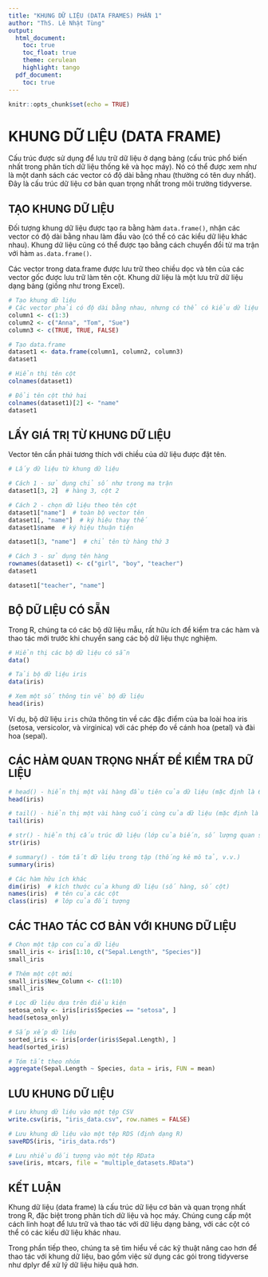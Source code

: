 ```yaml
---
title: "KHUNG DỮ LIỆU (DATA FRAMES) PHẦN 1"
author: "ThS. Lê Nhật Tùng"
output:
  html_document:
    toc: true
    toc_float: true
    theme: cerulean
    highlight: tango
  pdf_document:
    toc: true
---
```


```r
knitr::opts_chunk$set(echo = TRUE)
```

# KHUNG DỮ LIỆU (DATA FRAME)

Cấu trúc được sử dụng để lưu trữ dữ liệu ở dạng bảng (cấu trúc phổ biến nhất trong phân tích dữ liệu thống kê và học máy). Nó có thể được xem như là một danh sách các vector có độ dài bằng nhau (thường có tên duy nhất). Đây là cấu trúc dữ liệu cơ bản quan trọng nhất trong môi trường tidyverse.

## TẠO KHUNG DỮ LIỆU

Đối tượng khung dữ liệu được tạo ra bằng hàm `data.frame()`, nhận các vector có độ dài bằng nhau làm đầu vào (có thể có các kiểu dữ liệu khác nhau). Khung dữ liệu cũng có thể được tạo bằng cách chuyển đổi từ ma trận với hàm `as.data.frame()`.

Các vector trong data.frame được lưu trữ theo chiều dọc và tên của các vector gốc được lưu trữ làm tên cột. Khung dữ liệu là một lưu trữ dữ liệu dạng bảng (giống như trong Excel).

```r
# Tạo khung dữ liệu
# Các vector phải có độ dài bằng nhau, nhưng có thể có kiểu dữ liệu khác nhau
column1 <- c(1:3)
column2 <- c("Anna", "Tom", "Sue")
column3 <- c(TRUE, TRUE, FALSE)

# Tạo data.frame
dataset1 <- data.frame(column1, column2, column3)
dataset1

# Hiển thị tên cột
colnames(dataset1)

# Đổi tên cột thứ hai
colnames(dataset1)[2] <- "name"
dataset1
```

## LẤY GIÁ TRỊ TỪ KHUNG DỮ LIỆU

Vector tên cần phải tương thích với chiều của dữ liệu được đặt tên.

```r
# Lấy dữ liệu từ khung dữ liệu

# Cách 1 - sử dụng chỉ số như trong ma trận
dataset1[3, 2]  # hàng 3, cột 2

# Cách 2 - chọn dữ liệu theo tên cột
dataset1["name"]  # toàn bộ vector tên
dataset1[, "name"]  # ký hiệu thay thế
dataset1$name  # ký hiệu thuận tiện

dataset1[3, "name"]  # chỉ tên từ hàng thứ 3

# Cách 3 - sử dụng tên hàng
rownames(dataset1) <- c("girl", "boy", "teacher")
dataset1

dataset1["teacher", "name"]
```

## BỘ DỮ LIỆU CÓ SẴN

Trong R, chúng ta có các bộ dữ liệu mẫu, rất hữu ích để kiểm tra các hàm và thao tác mới trước khi chuyển sang các bộ dữ liệu thực nghiệm.

```r
# Hiển thị các bộ dữ liệu có sẵn
data()

# Tải bộ dữ liệu iris
data(iris)

# Xem một số thông tin về bộ dữ liệu
head(iris)
```

Ví dụ, bộ dữ liệu `iris` chứa thông tin về các đặc điểm của ba loài hoa iris (setosa, versicolor, và virginica) với các phép đo về cánh hoa (petal) và đài hoa (sepal).

## CÁC HÀM QUAN TRỌNG NHẤT ĐỂ KIỂM TRA DỮ LIỆU

```r
# head() - hiển thị một vài hàng đầu tiên của dữ liệu (mặc định là 6)
head(iris)

# tail() - hiển thị một vài hàng cuối cùng của dữ liệu (mặc định là 6)
tail(iris)

# str() - hiển thị cấu trúc dữ liệu (lớp của biến, số lượng quan sát, v.v.)
str(iris)

# summary() - tóm tắt dữ liệu trong tập (thống kê mô tả, v.v.)
summary(iris)

# Các hàm hữu ích khác
dim(iris)  # kích thước của khung dữ liệu (số hàng, số cột)
names(iris)  # tên của các cột
class(iris)  # lớp của đối tượng
```

## CÁC THAO TÁC CƠ BẢN VỚI KHUNG DỮ LIỆU

```r
# Chọn một tập con của dữ liệu
small_iris <- iris[1:10, c("Sepal.Length", "Species")]
small_iris

# Thêm một cột mới
small_iris$New_Column <- c(1:10)
small_iris

# Lọc dữ liệu dựa trên điều kiện
setosa_only <- iris[iris$Species == "setosa", ]
head(setosa_only)

# Sắp xếp dữ liệu
sorted_iris <- iris[order(iris$Sepal.Length), ]
head(sorted_iris)

# Tóm tắt theo nhóm
aggregate(Sepal.Length ~ Species, data = iris, FUN = mean)
```

## LƯU KHUNG DỮ LIỆU

```r
# Lưu khung dữ liệu vào một tệp CSV
write.csv(iris, "iris_data.csv", row.names = FALSE)

# Lưu khung dữ liệu vào một tệp RDS (định dạng R)
saveRDS(iris, "iris_data.rds")

# Lưu nhiều đối tượng vào một tệp RData
save(iris, mtcars, file = "multiple_datasets.RData")
```

## KẾT LUẬN

Khung dữ liệu (data frame) là cấu trúc dữ liệu cơ bản và quan trọng nhất trong R, đặc biệt trong phân tích dữ liệu và học máy. Chúng cung cấp một cách linh hoạt để lưu trữ và thao tác với dữ liệu dạng bảng, với các cột có thể có các kiểu dữ liệu khác nhau.

Trong phần tiếp theo, chúng ta sẽ tìm hiểu về các kỹ thuật nâng cao hơn để thao tác với khung dữ liệu, bao gồm việc sử dụng các gói trong tidyverse như dplyr để xử lý dữ liệu hiệu quả hơn.